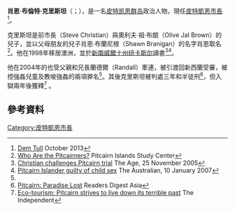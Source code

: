 {{多個問題|
{{Expand|time=2016-06-05T14:39:47+00:00}}
{{请求翻译|time=2016-06-05T14:39:47+00:00}}
}}
{{Infobox Officeholder
|name	          = 肖恩·克里斯坦<br>Shawn Christian
|native_name      = 
|native_name_lang = 
|image            = 
|caption        = 
|office         = [[皮特凱恩市長|皮特凱恩市長]]
|term_start     = 2014年1月1日
|term_end       = 2019年12月31日
|monarch	= [[伊莉莎白二世|伊莉莎白二世]]
|2blankname     = {{le|皮特凱恩總督|Governor of Pitcairn|總督}}
|2namedata      = {{le|維多利亞·特麗迪爾|Victoria Treadell}}<br>[[喬納森·辛克萊|喬納森·辛克萊]]
|predecessor    = {{le|迈克·沃伦 (市長)|Mike Warren (mayor)|迈克·沃伦}}
|successor      = {{le|夏琳·沃倫-佩|Charlene Warren-Peu}}
|birth_date     = {{birth date and age|1975|9|14|df=y}}
|birth_place    = {{PCN}}
|death_date     = 
|death_place    = 
|party          = [[無黨籍|無黨籍]]
|spouse         = 
|children       = 
|alma_mater     = 
|religion       = [[基督復臨安息日會|基督復臨安息日會]]
|signature      = 
}}

'''肖恩·布倫特·克里斯坦'''（{{lang-en|Shawn Brent Christian }}；{{bd|1975年|9月14日}}），是一名[[皮特凯恩群岛|皮特凯恩群岛]]政治人物，現任[[皮特凱恩市長|皮特凱恩市長]]<ref>[http://www.demtullpitcairn.com/2013October.pdf Dem Tull] {{Wayback|url=http://www.demtullpitcairn.com/2013October.pdf |date=20140103232313 }} October 2013</ref>。

克里斯坦是前市長{{le|史蒂夫·克里斯坦|Steve Christian}}（Steve Christian）與奧利夫·祖·布朗（Olive Jal Brown）的兒子，並以父母朋友的兒子肖恩·布蘭尼根（Shawn Branigan）的名字肖恩取名<ref>[http://library.puc.edu/pitcairn/pitcairn/Pitcairners/ChristianMary.shtml Who Are the Pitcairners?] {{Wayback|url=http://library.puc.edu/pitcairn/pitcairn/Pitcairners/ChristianMary.shtml |date=20170524163356 }} Pitcairn Islands Study Center</ref>。他在1998年移居澳洲，並於[[新南威爾士州|新南威爾士州]][[纽卡斯尔_(新南威尔士州)|纽卡斯尔]]讀書<ref>[http://www.theage.com.au/news/World/Christian-challenges-Pitcairn-trial/2005/11/25/1132703348104.html Christian challenges Pitcairn trial] {{Wayback|url=http://www.theage.com.au/news/World/Christian-challenges-Pitcairn-trial/2005/11/25/1132703348104.html |date=20140411130305 }} The Age, 25 November 2005</ref><ref name=TA>[http://www.theaustralian.com.au/news/nation/pitcairn-islander-guilty-of-child-sex/story-e6frg6nf-1111112807441 Pitcairn Islander guilty of child sex] {{Wayback|url=http://www.theaustralian.com.au/news/nation/pitcairn-islander-guilty-of-child-sex/story-e6frg6nf-1111112807441 |date=20160604134408 }} The Australian, 10 January 2007</ref>。

他在2004年的{{le|2004年皮特凱恩性侵犯審判|Pitcairn sexual assault trial of 2004|皮特凱恩性侵犯審判}}也受父親和兄長蘭德爾（Randall）牽連，被引渡回新西蘭受審，被控強姦兒童及教唆強姦的兩項罪名<ref name=TA/>。其後克里斯坦被判處三年和半徒刑<ref>[http://www.rdasia.com/pitcairn_paradise_lost Pitcairn: Paradise Lost] {{Wayback|url=http://www.rdasia.com/pitcairn_paradise_lost |date=20140304172922 }} Readers Digest Asia</ref>，但入獄兩年後獲釋<ref>[http://www.independent.co.uk/environment/green-living/ecotourism-pitcairn-strives-to-live-down-its-terrible-past-2192004.html Eco-tourism: Pitcairn strives to live down its terrible past] The Independent</ref>
。

==參考資料==
{{reflist}}

{{s-start}}
{{s-off}}
{{s-bef|before={{le|迈克·沃伦 (市長)|Mike Warren (mayor)|迈克·沃伦}}}}
{{s-ttl|title=[[皮特凱恩市長|皮特凱恩市長]]|years=2014年－2019年}}
{{s-aft|after={{le|夏琳·沃倫-佩|Charlene Warren-Peu}}}}
{{s-end}}

{{Authority control}}
{{DEFAULTSORT:Christian, Shawn}}

[[Category:皮特凱恩市長|Category:皮特凱恩市長]]